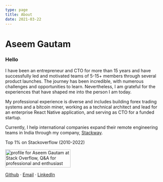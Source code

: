 ```yaml
---
type: page
title: About
date: 2021-03-22
---
```



<Head>
  <title>Hello</title>
</Head>

# Aseem Gautam

### Hello

I have been an entrepreneur and CTO for more than 15 years and have successfully led and motivated teams of 5-15+ members through several product launches. The journey has been incredible, with numerous challenges and opportunities to learn. Nevertheless, I am grateful for the experiences that have shaped me into the person I am today.

My professional experience is diverse and includes building forex trading systems and a bitcoin miner, working as a technical architect and lead for an enterprise React Native application, and serving as CTO for a funded startup.

Currently, I help international companies expand their remote engineering teams in India through my company, [Stackway](https://stackway.io).

Top 1% on Stackoverflow (2010-2022)

<div style={{display: "flex"}}>
	<a href="https://stackoverflow.com/users/213469/aseem-gautam">
		<img src="https://stackoverflow.com/users/flair/213469.png?theme=dark" width="208" height="58" alt="profile for Aseem Gautam at Stack Overflow, Q&amp;A for professional and enthusiast programmers" title="profile for Aseem Gautam at Stack Overflow, Q&amp;A for professional and enthusiast programmers" />
	</a>
</div>

<a href="https://github.com/aseemgautam">Github</a> · <a href="mailto: aseem@aseemgautam.com">Email</a> · <a href="https://www.linkedin.com/in/aseemgautam/">LinkedIn</a>
